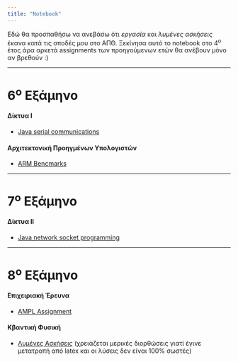 ```yaml
---
title: "Notebook"
---
```


Εδώ θα προσπαθήσω να ανεβάσω ότι *εργασία* και *λυμένες ασκήσεις* έκανα κατά
τις σποδές μου στο ΑΠΘ. Ξεκίνησα αυτό το notebook στο 4^ο^ έτος άρα αρκετά
assignments των προηγούμενων ετών θα ανέβουν μόνο αν βρεθούν :)

---------


6^ο^ Εξάμηνο
=============

#### Δίκτυα Ι
* [Java serial communications ](https://github.com/johnstef99/ithakiJavaSerialCommunication)

#### Αρχιτεκτονική Προηγμένων Υπολογιστών
* [ARM Bencmarks](https://github.com/johnstef99/computer_architecture)

---------

7^ο^ Εξάμηνο
=============

#### Δίκτυα ΙΙ
* [Java network socket programming](https://github.com/johnstef99/networks_2)


---------

8^ο^ Εξάμηνο
=============

#### Επιχειριακή Έρευνα
* [AMPL Assignment](https://notebook.johnstef.com/operational_research_ampl/)

#### Κβαντική Φυσική
* [Λυμένες Ασκήσεις](https://notebook.johnstef.com/quantum_physics_solved_problems/)
(χρειάζεται μερικές διορθώσεις γιατί έγινε μετατροπή από latex και οι λύσεις
δεν είναι 100% σωστές)
